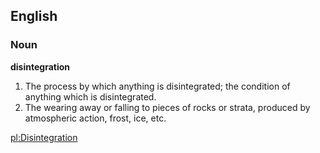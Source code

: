 ==English==

===Noun===

'''disintegration'''

#The process by which anything is disintegrated; the condition of anything which is disintegrated.
#The wearing away or falling to pieces of rocks or strata, produced by atmospheric action, frost, ice, etc.

[[pl:Disintegration]]